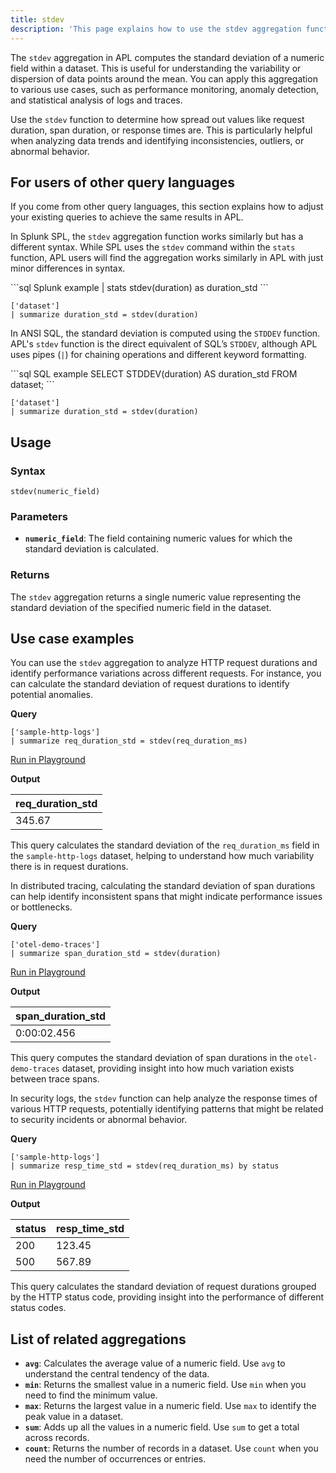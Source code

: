 ```yaml
---
title: stdev
description: 'This page explains how to use the stdev aggregation function in APL.'
---
```


The `stdev` aggregation in APL computes the standard deviation of a numeric field within a dataset. This is useful for understanding the variability or dispersion of data points around the mean. You can apply this aggregation to various use cases, such as performance monitoring, anomaly detection, and statistical analysis of logs and traces.

Use the `stdev` function to determine how spread out values like request duration, span duration, or response times are. This is particularly helpful when analyzing data trends and identifying inconsistencies, outliers, or abnormal behavior.

## For users of other query languages

If you come from other query languages, this section explains how to adjust your existing queries to achieve the same results in APL.

<AccordionGroup>
<Accordion title="Splunk SPL users">

In Splunk SPL, the `stdev` aggregation function works similarly but has a different syntax. While SPL uses the `stdev` command within the `stats` function, APL users will find the aggregation works similarly in APL with just minor differences in syntax.

<CodeGroup>
```sql Splunk example
| stats stdev(duration) as duration_std
```

```kusto APL equivalent
['dataset']
| summarize duration_std = stdev(duration)
```
</CodeGroup>

</Accordion>
<Accordion title="ANSI SQL users">

In ANSI SQL, the standard deviation is computed using the `STDDEV` function. APL's `stdev` function is the direct equivalent of SQL’s `STDDEV`, although APL uses pipes (`|`) for chaining operations and different keyword formatting.

<CodeGroup>
```sql SQL example
SELECT STDDEV(duration) AS duration_std FROM dataset;
```

```kusto APL equivalent
['dataset']
| summarize duration_std = stdev(duration)
```
</CodeGroup>

</Accordion>
</AccordionGroup>

## Usage

### Syntax

```kusto
stdev(numeric_field)
```

### Parameters

- **`numeric_field`**: The field containing numeric values for which the standard deviation is calculated.

### Returns

The `stdev` aggregation returns a single numeric value representing the standard deviation of the specified numeric field in the dataset.

## Use case examples

<Tabs>
<Tab title="Log analysis">

You can use the `stdev` aggregation to analyze HTTP request durations and identify performance variations across different requests. For instance, you can calculate the standard deviation of request durations to identify potential anomalies.

**Query**

```kusto
['sample-http-logs']
| summarize req_duration_std = stdev(req_duration_ms)
```

[Run in Playground](https://play.axiom.co/axiom-play-qf1k/explorer?initForm=%7B%22apl%22%3A%22%5B'sample-http-logs'%5D%20%7C%20summarize%20req_duration_std%20%3D%20stdev(req_duration_ms)%22%7D)

**Output**

| req_duration_std |
|------------------|
| 345.67           |

This query calculates the standard deviation of the `req_duration_ms` field in the `sample-http-logs` dataset, helping to understand how much variability there is in request durations.

</Tab>
<Tab title="OpenTelemetry traces">

In distributed tracing, calculating the standard deviation of span durations can help identify inconsistent spans that might indicate performance issues or bottlenecks.

**Query**

```kusto
['otel-demo-traces']
| summarize span_duration_std = stdev(duration)
```

[Run in Playground](https://play.axiom.co/axiom-play-qf1k/explorer?initForm=%7B%22apl%22%3A%22%5B'otel-demo-traces'%5D%20%7C%20summarize%20span_duration_std%20%3D%20stdev(duration)%22%7D)

**Output**

| span_duration_std |
|-------------------|
| 0:00:02.456       |

This query computes the standard deviation of span durations in the `otel-demo-traces` dataset, providing insight into how much variation exists between trace spans.

</Tab>
<Tab title="Security logs">

In security logs, the `stdev` function can help analyze the response times of various HTTP requests, potentially identifying patterns that might be related to security incidents or abnormal behavior.

**Query**

```kusto
['sample-http-logs']
| summarize resp_time_std = stdev(req_duration_ms) by status
```

[Run in Playground](https://play.axiom.co/axiom-play-qf1k/explorer?initForm=%7B%22apl%22%3A%22%5B'sample-http-logs'%5D%20%7C%20summarize%20resp_time_std%20%3D%20stdev(req_duration_ms)%20by%20status%22%7D)

**Output**

| status | resp_time_std |
|--------|---------------|
| 200    | 123.45        |
| 500    | 567.89        |

This query calculates the standard deviation of request durations grouped by the HTTP status code, providing insight into the performance of different status codes.

</Tab>
</Tabs>

## List of related aggregations

- **`avg`**: Calculates the average value of a numeric field. Use `avg` to understand the central tendency of the data.
- **`min`**: Returns the smallest value in a numeric field. Use `min` when you need to find the minimum value.
- **`max`**: Returns the largest value in a numeric field. Use `max` to identify the peak value in a dataset.
- **`sum`**: Adds up all the values in a numeric field. Use `sum` to get a total across records.
- **`count`**: Returns the number of records in a dataset. Use `count` when you need the number of occurrences or entries.
